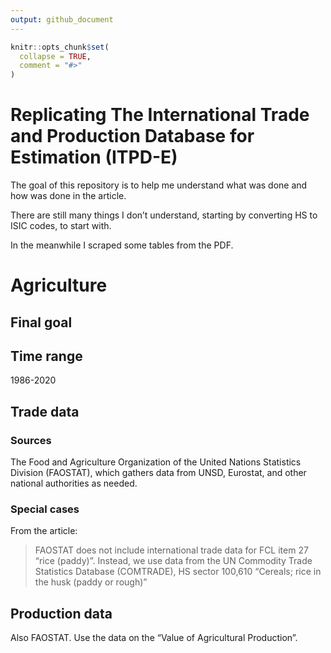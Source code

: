 ```yaml
---
output: github_document
---
```


<!-- README.md is generated from README.Rmd. Please edit that file -->

```r
knitr::opts_chunk$set(
  collapse = TRUE,
  comment = "#>"
)
```

# Replicating The International Trade and Production Database for Estimation (ITPD-E)

<!-- badges: start -->
<!-- badges: end -->

The goal of this repository is to help me understand what was done and how was done in the article.

There are still many things I don't understand, starting by converting HS to ISIC codes, to start with.

In the meanwhile I scraped some tables from the PDF.

# Agriculture

## Final goal

## Time range

1986-2020

## Trade data

### Sources

The Food and Agriculture Organization of the United Nations Statistics Division (FAOSTAT), which gathers data from UNSD, Eurostat, and other national authorities as needed.

### Special cases

From the article:

> FAOSTAT does not include international trade data for FCL item 27 "rice (paddy)". Instead, we use data from the UN Commodity Trade Statistics Database (COMTRADE), HS sector 100,610 "Cereals; rice in the husk (paddy or rough)"

## Production data

Also FAOSTAT. Use the data on the "Value of Agricultural Production".
